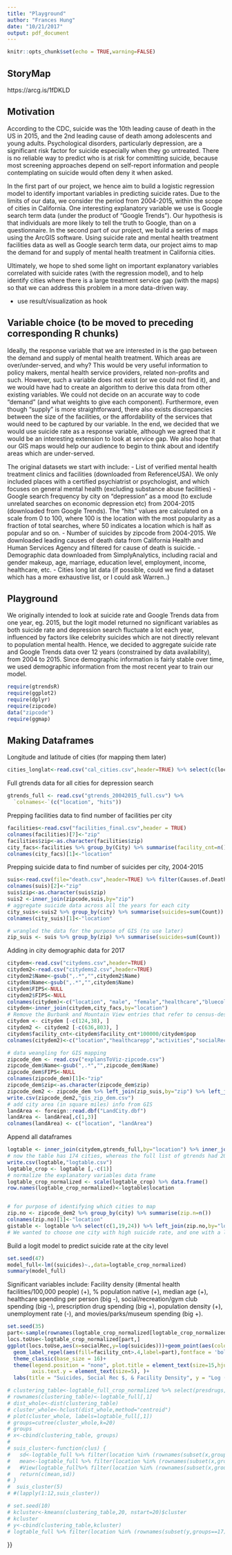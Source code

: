 ```yaml
---
title: "Playground"
author: "Frances Hung"
date: "10/21/2017"
output: pdf_document
---
```


```r
knitr::opts_chunk$set(echo = TRUE,warning=FALSE)
```

## StoryMap
https://arcg.is/1fDKLD


## Motivation

 According to the CDC, suicide was the 10th leading cause of death in the US in 2015, and the 2nd leading cause of death among adolescents and young adults. Psychological disorders, particularly depression, are a significant risk factor for suicide especially when they go untreated. There is no reliable way to predict who is at risk for committing suicide, because most screening approaches depend on self-report information and people contemplating on suicide would often deny it when asked. 
 
 In the first part of our project, we hence aim to build a logistic regression model to identify important variables in predicting suicide rates. Due to the limits of our data, we consider the period from 2004-2015, within the scope of cities in California. One interesting explanatory variable we use is Google search term data (under the product of "Google Trends"). Our hypothesis is that individuals are more likely to tell the truth to Google, than on a questionnaire. In the second part of our project, we build a series of maps using the ArcGIS software. Using suicide rate and mental health treatment facilities data as well as Google search term data, our project aims to map the demand for and supply of mental health treatment in California cities.
 
 Ultimately, we hope to shed some light on important explanatory variables correlated with suicide rates (with the regression model), and to help identify cities where there is a large treatment service gap (with the maps) so that we can address this problem in a more data-driven way. 

- use result/visualization as hook

## Variable choice (to be moved to preceding corresponding R chunks)

 Ideally, the response variable that we are interested in is the gap between the demand and supply of mental health treatment. Which areas are over/under-served, and why? This would be very useful information to policy makers, mental health service providers, related non-profits and such. However, such a variable does not exist (or we could not find it), and we would have had to create an algorithm to derive this data from other existing variables. We could not decide on an accurate way to code "demand" (and what weights to give each component). Furthermore, even though "supply" is more straightforward, there also exists discrepancies between the size of the facilities, or the affordability of the services that would need to be captured by our variable. In the end, we decided that we would use suicide rate as a response variable, although we agreed that it would be an interesting extension to look at service gap. We also hope that our GIS maps would help our audience to begin to think about and identify areas which are under-served.
 
 The original datasets we start with include: 
 - List of verified mental health treatment clinics and facilities (downloaded from ReferenceUSA). We only included places with a certified psychiatrist or psychologist, and which focuses on general mental health (excluding substance abuse facilities)
 - Google search frequency by city on "depression" as a mood (to exclude unrelated searches on economic depression etc) from 2004-2015 (downloaded from Google Trends). The "hits" values are calculated on a scale from 0 to 100, where 100 is the location with the most popularity as a fraction of total searches, where 50 indicates a location which is half as popular and so on. 
 - Number of suicides by zipcode from 2004-2015. We downloaded leading causes of death data from California Health and Human Services Agency and filtered for cause of death is suicide.
 - Demographic data downloaded from SimplyAnalytics, including racial and gender makeup, age, marriage, education level, employment, income, healthcare, etc.
 - Cities long lat data (if possible, could we find a dataset which has a more exhaustive list, or I could ask Warren..)

## Playground

We originally intended to look at suicide rate and Google Trends data from one year, eg. 2015, but the logit model returned no significant variables as both suicide rate and depression search fluctuate a lot each year, influenced by factors like celebrity suicides which are not directly relevant to population mental health. Hence, we decided to aggregate suicide rate and Google Trends data over 12 years (constrained by data availability), from 2004 to 2015. Since demographic information is fairly stable over time, we used demographic information from the most recent year to train our model. 

```r
require(gtrendsR)
require(ggplot2)
require(dplyr)
require(zipcode)
data("zipcode")
require(ggmap)
```

## Making Dataframes

Longitude and latitude of cities (for mapping them later)
```r
cities_longlat<-read.csv("cal_cities.csv",header=TRUE) %>% select(c(location,Latitude,Longitude))
```

Full gtrends data for all cities for depression search
```r
gtrends_full <- read.csv("gtrends_20042015_full.csv") %>%
  `colnames<-`(c("location", "hits"))
```


Prepping facilities data to find number of facilities per city
```r
facilities<-read.csv("facilities_final.csv",header = TRUE)
colnames(facilities)[7]<-"zip"
facilities$zip<-as.character(facilities$zip)
city_facs<-facilities %>% group_by(City) %>% summarise(facility_cnt=n())
colnames(city_facs)[1]<-"location"
```

Prepping suicide data to find number of suicides per city, 2004-2015
```r
suis<-read.csv(file="death.csv",header=TRUE) %>% filter(Causes.of.Death=="SUI") %>% filter(Year >= 2004)
colnames(suis)[2]<-"zip"
suis$zip<-as.character(suis$zip)
suis2 <-inner_join(zipcode,suis,by="zip") 
# aggregate suicide data across all the years for each city
city_suis<-suis2 %>% group_by(city) %>% summarise(suicides=sum(Count))
colnames(city_suis)[1]<-"location"

# wrangled the data for the purpose of GIS (to use later)
zip_suis <- suis %>% group_by(zip) %>% summarise(suicides=sum(Count)) 

```

Adding in city demographic data for 2017
```r
citydem<-read.csv("citydems.csv",header=TRUE)
citydem2<-read.csv("citydems2.csv",header=TRUE)
citydem2$Name<-gsub(",.*","",citydem2$Name)
citydem$Name<-gsub(",.*","",citydem$Name)
citydem$FIPS<-NULL
citydem2$FIPS<-NULL
colnames(citydem)<-c("location", "male", "female","healthcare","bluecollar","whitecollar","nonfamily","medAge","AmInd", "whiteNonHisp","hisp","white","black","asian","medIncome","lessHS","HS","Bachelors","pop","unmarriedMpop","unemployed")
citydem<-inner_join(citydem,city_facs,by="location")
# Remove the Burbank and Mountain View entries that refer to census-designated areas (duplicate names with the actual cities will create problems later if not removed)
citydem <- citydem [-c(124,38), ]
citydem2 <- citydem2 [-c(636,803), ]
citydem$facility_cnt<-citydem$facility_cnt*100000/citydem$pop
colnames(citydem2)<-c("location","healthcarepp","activities","socialRec","entertainment","pov","presdrugs","healthcarebiz")

# data weangling for GIS mapping 
zipcode_dem <- read.csv("explansToViz-zipcode.csv")
zipcode_dem$Name<-gsub(",.*","",zipcode_dem$Name)
zipcode_dem$FIPS<-NULL
colnames(zipcode_dem)[1]<-"zip"
zipcode_dem$zip<-as.character(zipcode_dem$zip)
zipcode_dem2 <- zipcode_dem %>% left_join(zip_suis,by="zip") %>% left_join(zipcode,by="zip") %>% filter(state=="CA")
write.csv(zipcode_dem2,"gis_zip_dem.csv")
# add city area (in square miles) info from GIS
landArea <- foreign::read.dbf("LandCity.dbf")
landArea <- landArea[,c(1,3)]
colnames(landArea) <- c("location", "landArea")
```

Append all dataframes 
```r

logtable <- inner_join(citydem,gtrends_full,by="location") %>% inner_join(city_suis,by="location") %>% inner_join(citydem2,by="location") %>% inner_join(landArea, by="location") %>% mutate(suicides=suicides*100000/pop,healthcarepp=healthcarepp/pop,activities=activities/pop,socialRec=socialRec/pop,entertainment=entertainment/pop,presdrugs=presdrugs/pop,healthcarebiz=healthcarebiz*1000/pop, pop_dens=landArea/pop) %>% .[-9,]
# now the table has 174 cities, whereas the full list of gtrends had 200. Not a big loss
write.csv(logtable,"logtable.csv")
logtable_crop <- logtable [,-c(1)]
# normalize the explanatory variables data frame
logtable_crop_normalized <- scale(logtable_crop) %>% data.frame()
row.names(logtable_crop_normalized)<-logtable$location


# for purpose of identifying which cities to map 
zip.no <- zipcode_dem2 %>% group_by(city) %>% summarise(zip.n=n())
colnames(zip.no)[1]<-"location"
gistable <- logtable %>% select(c(1,19,24)) %>% left_join(zip.no,by="location")
# We wanted to choose one city with high suicide rate, and one with a low suicide rate. The two cities should have a similar population, and should have a min of 4 zipcodes (so that plotting variables at the zipcode level will be more useful). We eventually decided on Inglewood and Santa Barbara.  

```

Build a logit model to predict suicide rate at the city level
```r

set.seed(47)
model_full<-lm((suicides)~.,data=logtable_crop_normalized)
summary(model_full)

```

Significant variables include:
Facility density (#mental health facilities/100,000 people) (+), % population native (+), median age (+), healthcare spending per person (big -), social/recreation/gym club spending (big -), prescription drug spending (big +), population density (+), unemployment rate (-), and movies/parks/museum spending (big +). 


```r
set.seed(35)
part<-sample(rownames(logtable_crop_normalized[logtable_crop_normalized$suicides>0,]),60)
locs.toUse<-logtable_crop_normalized[part,]
ggplot(locs.toUse,aes(x=socialRec,y=log(suicides)))+geom_point(aes(color=facility_cnt>.4))+
  geom_label_repel(aes(fill=facility_cnt>.4,label=part),fontface = 'bold',     color = 'black', box.padding = 0.5, point.padding = 1, segment.color = 'grey50')+
  theme_classic(base_size = 16)+
  theme(legend.position = "none", plot.title = element_text(size=15,hjust = 0.5), axis.text.x = element_text(size=5),
        axis.text.y = element_text(size=5), )+
  labs(title = "Suicides, Social Rec $, & Facility Density", y = "Log (suicide rates)", x = "Social Rec Spending")
```

```r
# clustering_table<-logtable_full_crop_normalized %>% select(presdrugs,socialRec,healthcarepp,facility_cnt,asian,AmInd)
# rownames(clustering_table)<-logtable_full[,1]
# dist_whole<-dist(clustering_table)
# cluster_whole<-hclust(dist_whole,method="centroid")
# plot(cluster_whole, labels=logtable_full[,1])
# groups=cutree(cluster_whole,k=20)
# groups
# x<-cbind(clustering_table, groups)
# 
# suis_cluster<-function(clus) {
#   sd<-logtable_full %>% filter(location %in% (rownames(subset(x,groups==clus)))) %>% .[["suicides"]] %>% log() %>% sd()
#   mean<-logtable_full %>% filter(location %in% (rownames(subset(x,groups==clus)))) %>% .[["suicides"]] %>% log() %>% mean()
#   #View(logtable_full%>% filter(location %in% (rownames(subset(x,groups==clus)))))
#   return(c(mean,sd))
# }
#  suis_cluster(5)
# #(lapply(1:12,suis_cluster))

```

```r
# set.seed(10)
# kcluster<-kmeans(clustering_table,20, nstart=20)$cluster
# kcluster
# y<-cbind(clustering_table,kcluster)
# logtable_full %>% filter(location %in% (rownames(subset(y,groups==17))))
```



}}
